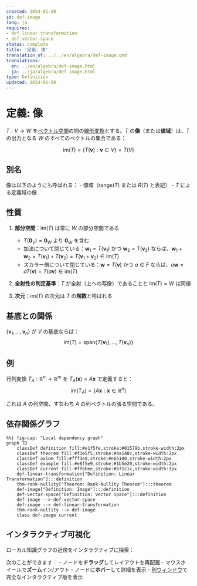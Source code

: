 ```yaml
---
created: 2024-01-20
id: def-image
lang: ja
requires:
- def-linear-transformation
- def-vector-space
status: complete
title: '定義: 像'
translation_of: ../../en/algebra/def-image.qmd
translations:
  en: ../en/algebra/def-image.html
  ja: ../ja/algebra/def-image.html
type: Definition
updated: 2024-01-20
---
```


# 定義: 像 {#def-image}

$T: V \to W$ を[ベクトル空間](def-vector-space.qmd)の間の[線形変換](def-linear-transformation.qmd)とする。$T$ の**像**（または**値域**）は、$T$ の出力となる $W$ のすべてのベクトルの集合である：

$$\text{im}(T) = \{T(\mathbf{v}) : \mathbf{v} \in V\} = T(V)$$

## 別名

像は以下のようにも呼ばれる：
- 値域（$\text{range}(T)$ または $R(T)$ と表記）
- $T$ による定義域の像

## 性質

1. **部分空間**：$\text{im}(T)$ は常に $W$ の部分空間である
   - $T(\mathbf{0}_V) = \mathbf{0}_W$ より $\mathbf{0}_W$ を含む
   - 加法について閉じている：$\mathbf{w}_1 = T(\mathbf{v}_1)$ かつ $\mathbf{w}_2 = T(\mathbf{v}_2)$ ならば、$\mathbf{w}_1 + \mathbf{w}_2 = T(\mathbf{v}_1) + T(\mathbf{v}_2) = T(\mathbf{v}_1 + \mathbf{v}_2) \in \text{im}(T)$
   - スカラー倍について閉じている：$\mathbf{w} = T(\mathbf{v})$ かつ $a \in F$ ならば、$a\mathbf{w} = aT(\mathbf{v}) = T(a\mathbf{v}) \in \text{im}(T)$

2. **全射性の判定基準**：$T$ が全射（上への写像）であることと $\text{im}(T) = W$ は同値

3. **次元**：$\text{im}(T)$ の次元は $T$ の**階数**と呼ばれる

## 基底との関係

$\{\mathbf{v}_1, \ldots, \mathbf{v}_n\}$ が $V$ の基底ならば：
$$\text{im}(T) = \text{span}\{T(\mathbf{v}_1), \ldots, T(\mathbf{v}_n)\}$$

## 例

行列変換 $T_A: \mathbb{R}^n \to \mathbb{R}^m$ を $T_A(\mathbf{x}) = A\mathbf{x}$ で定義すると：
$$\text{im}(T_A) = \{A\mathbf{x} : \mathbf{x} \in \mathbb{R}^n\}$$

これは $A$ の列空間、すなわち $A$ の列ベクトルの張る空間である。

## 依存関係グラフ

```mermaid
%%| fig-cap: "Local dependency graph"
graph TD
    classDef definition fill:#e1f5fe,stroke:#01579b,stroke-width:2px
    classDef theorem fill:#f3e5f5,stroke:#4a148c,stroke-width:2px
    classDef axiom fill:#fff3e0,stroke:#e65100,stroke-width:2px
    classDef example fill:#e8f5e9,stroke:#1b5e20,stroke-width:2px
    classDef current fill:#ffebee,stroke:#b71c1c,stroke-width:3px
    def-linear-transformation["Definition: Linear Transformation"]:::definition
    thm-rank-nullity["Theorem: Rank-Nullity Theorem"]:::theorem
    def-image["Definition: Image"]:::definition
    def-vector-space["Definition: Vector Space"]:::definition
    def-image --> def-vector-space
    def-image --> def-linear-transformation
    thm-rank-nullity --> def-image
    class def-image current
```

## インタラクティブ可視化

ローカル知識グラフの近傍をインタラクティブに探索：

::: {.graph-viz data-id="def-image" data-width="700" data-height="500"}
:::

次のことができます：
- ノードを**ドラッグ**してレイアウトを再配置
- マウスホイールで**ズーム**イン/アウト
- ノードに**ホバー**して詳細を表示
- [別ウィンドウ](../../output/interactive/def-image.html){target="_blank"}で完全なインタラクティブ版を表示

